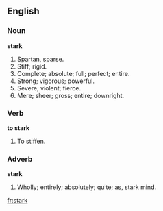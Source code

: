==English==

===Noun===

'''stark'''

#Spartan, sparse.
#Stiff; rigid.
#Complete; absolute; full; perfect; entire.
#Strong; vigorous; powerful.
#Severe; violent; fierce.
#Mere; sheer; gross; entire; downright.

===Verb===

'''to stark'''

#To stiffen.

===Adverb===

'''stark'''

#Wholly; entirely; absolutely; quite; as, stark mind.

[[fr:stark]]